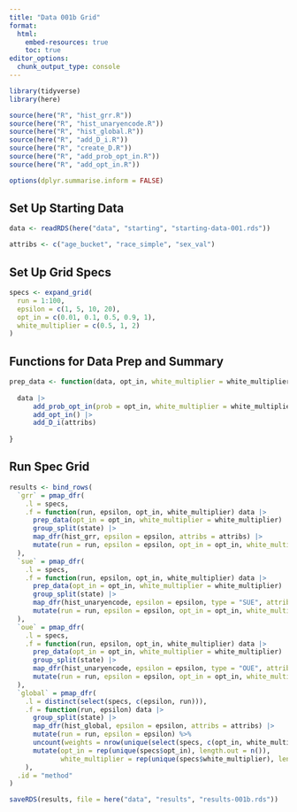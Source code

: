 ```yaml
---
title: "Data 001b Grid"
format: 
  html:
    embed-resources: true
    toc: true
editor_options: 
  chunk_output_type: console
---
```


```r
library(tidyverse)
library(here)

source(here("R", "hist_grr.R"))
source(here("R", "hist_unaryencode.R"))
source(here("R", "hist_global.R"))
source(here("R", "add_D_i.R"))
source(here("R", "create_D.R"))
source(here("R", "add_prob_opt_in.R"))
source(here("R", "add_opt_in.R"))

options(dplyr.summarise.inform = FALSE)
```

## Set Up Starting Data

```r
data <- readRDS(here("data", "starting", "starting-data-001.rds"))

attribs <- c("age_bucket", "race_simple", "sex_val")
```

## Set Up Grid Specs

```r
specs <- expand_grid(
  run = 1:100, 
  epsilon = c(1, 5, 10, 20),
  opt_in = c(0.01, 0.1, 0.5, 0.9, 1),
  white_multiplier = c(0.5, 1, 2)
)
```

## Functions for Data Prep and Summary

```r
prep_data <- function(data, opt_in, white_multiplier = white_multiplier) {
  
  data |>
      add_prob_opt_in(prob = opt_in, white_multiplier = white_multiplier) |>
      add_opt_in() |>
      add_D_i(attribs)
  
}
```

## Run Spec Grid

```r
results <- bind_rows(
  `grr` = pmap_dfr(
    .l = specs,
    .f = function(run, epsilon, opt_in, white_multiplier) data |>
      prep_data(opt_in = opt_in, white_multiplier = white_multiplier) |>
      group_split(state) |>
      map_dfr(hist_grr, epsilon = epsilon, attribs = attribs) |>
      mutate(run = run, epsilon = epsilon, opt_in = opt_in, white_multiplier = white_multiplier)
  ),
  `sue` = pmap_dfr(
    .l = specs,
    .f = function(run, epsilon, opt_in, white_multiplier) data |>
      prep_data(opt_in = opt_in, white_multiplier = white_multiplier) |>
      group_split(state) |>
      map_dfr(hist_unaryencode, epsilon = epsilon, type = "SUE", attribs = attribs) |>
      mutate(run = run, epsilon = epsilon, opt_in = opt_in, white_multiplier = white_multiplier)
  ),
  `oue` = pmap_dfr(
    .l = specs,
    .f = function(run, epsilon, opt_in, white_multiplier) data |>
      prep_data(opt_in = opt_in, white_multiplier = white_multiplier) |>      
      group_split(state) |>
      map_dfr(hist_unaryencode, epsilon = epsilon, type = "OUE", attribs = attribs) |>
      mutate(run = run, epsilon = epsilon, opt_in = opt_in, white_multiplier = white_multiplier)
  ),
  `global` = pmap_dfr(
    .l = distinct(select(specs, c(epsilon, run))),
    .f = function(run, epsilon) data |>
      group_split(state) |>
      map_dfr(hist_global, epsilon = epsilon, attribs = attribs) |>
      mutate(run = run, epsilon = epsilon) %>%
      uncount(weights = nrow(unique(select(specs, c(opt_in, white_multiplier))))) %>% 
      mutate(opt_in = rep(unique(specs$opt_in), length.out = n()),
             white_multiplier = rep(unique(specs$white_multiplier), length.out = n()))
    ),
  .id = "method"
)

saveRDS(results, file = here("data", "results", "results-001b.rds"))
```
